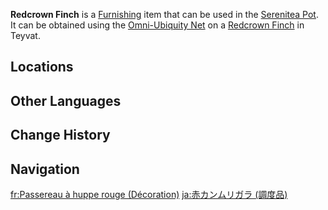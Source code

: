 {{About|the furnishing|the wildlife|Redcrown Finch}}
{{Furnishing Infobox
|title          = Redcrown Finch
|id             = 369179
|image          = Item Redcrown Finch (Furnishing).png
|category       = Animal
|subcategory    = Outdoor Creature
|quality        = 3
|adeptal_energy = 100
|load           = 400
|reduced_load   = 400
|description    = The Redcrown Finch is a small songbird with a beautiful voice that's commonly found in Fontaine.<br>However, despite its cute and kindly appearance, the Redcrown Finch is very aggressive and sometimes even attacks other birds that approach it too quickly. But young birds who have yet to fully grow their characteristic feather crest are devoid of fighting spirit, seeming confused and somewhat ignorant.<br>Fortunately, due to the lack of natural enemies in the Serenitea Pot, the Redcrown Finch's aggressiveness has gradually waned since moving in. Now, the most they do is have friendly competitions with other animals, but no animals come to any harm.
|source1        = Omni-Ubiquity Net
}}
'''Redcrown Finch''' is a [[Furnishing]] item that can be used in the [[Serenitea Pot]]. It can be obtained using the [[Omni-Ubiquity Net]] on a [[Redcrown Finch]] in Teyvat.

==Locations==
{{Transclude|Redcrown Finch|Locations}}

==Other Languages==
{{Other Languages
|Transclude=Redcrown Finch
}}

==Change History==
{{Change History|4.0}}

==Navigation==
{{Furnishing Navbox/Living|Animal}}

[[fr:Passereau à huppe rouge (Décoration)]]
[[ja:赤カンムリガラ (調度品)]]